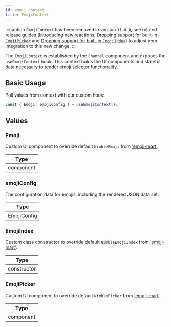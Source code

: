 ```yaml
---
id: emoji_context
title: EmojiContext
---
```


:::caution
`EmojiContext` has been removed in version `11.0.0`, see related release guides ([Introducing new reactions](../../release-guides/upgrade-to-v11.mdx#introducing-new-reactions), [Dropping support for built-in `EmojiPicker`](../../release-guides/upgrade-to-v11.mdx#dropping-support-for-built-in-emojipicker) and [Dropping support for built-in `EmojiIndex`](../../release-guides/upgrade-to-v11.mdx#dropping-support-for-built-in-emojiindex)) to adjust your integration to this new change.
:::

The `EmojiContext` is established by the `Channel` component and exposes the `useEmojiContext` hook. This context holds
the UI components and stateful data necessary to render emoji selector functionality.

## Basic Usage

Pull values from context with our custom hook:

```jsx
const { Emoji, emojiConfig } = useEmojiContext();
```

## Values

### Emoji

Custom UI component to override default `NimbleEmoji` from ['emoji-mart'](https://www.npmjs.com/package/emoji-mart).

| Type      |
| --------- |
| component |

### emojiConfig

The configuration data for emojis, including the rendered JSON data set.

| Type        |
| ----------- |
| EmojiConfig |

### EmojiIndex

Custom class constructor to override default `NimbleEmojiIndex` from ['emoji-mart'](https://www.npmjs.com/package/emoji-mart).

| Type        |
| ----------- |
| constructor |

### EmojiPicker

Custom UI component to override default `NimblePicker` from ['emoji-mart'](https://www.npmjs.com/package/emoji-mart).

| Type      |
| --------- |
| component |
